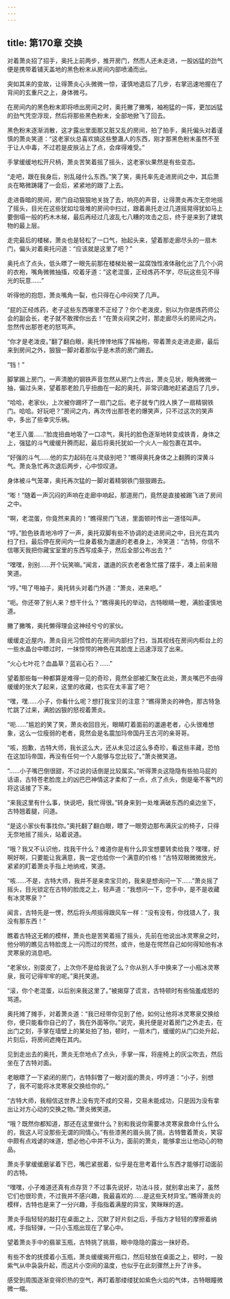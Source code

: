 ```yaml
---
---
---
```

title: 第170章 交换
---



对着萧炎招了招手，奥托上前两步，推开房门，然而人还未走进，一股凶猛的劲气便是携带着铺天盖地的黑色粉末从房间内部喷涌而出。

突如其来的变故，让得萧炎心头微微一惊，谨慎地退后了几步，右掌迅速地握在了背间的玄重尺之上，身体微弓。

在房间内的黑色粉末即将喷出房间之时，奥托撇了撇嘴，袖袍猛的一挥，更加凶猛的劲气凭空浮现，然后将那些黑色粉末，全部地掀飞了回去。

黑色粉末逐渐消散，这才露出里面那又脏又乱的房间，拍了拍手，奥托偏头对着谨慎的萧炎笑道：“这老家伙总喜欢搞这些整蛊人的东西，刚才那黑色粉末虽然不至于让人中毒，不过若是皮肤沾上了点，会痒得难受。”

手掌缓缓地松开尺柄，萧炎苦笑着摇了摇头，这老家伙果然是有些变态。

“走吧，跟在我身后，别乱碰什么东西。”笑了笑，奥托率先走进房间之中，其后萧炎在略微踌躇了一会后，紧紧地的跟了上去。

走进昏暗的房间，房门自动狠狠地关拢了去，响亮的声音，让得萧炎再次无奈地摇了摇头，目光在这些犹如垃圾堆的房间中扫过，跟着奥托走过几道摇晃得犹如马上要倒塌一般的朽木木梯，最后再经过几波乱七八糟的攻击之后，终于是来到了建筑物的最上层。

走完最后的楼梯，萧炎也是轻松了一口气，抬起头来，望着那走廊尽头的一扇木门，偏头对着奥托问道：“应该就是这里了吧？”

奥托点了点头，低头瞟了一眼先前那在楼梯处被一盆腐蚀性液体融化出了几个小洞的衣袍，嘴角微微抽搐，咬着牙道：“这老混蛋，正经炼药不学，尽玩这些见不得光的玩意……”

听得他的抱怨，萧炎嘴角一裂，也只得在心中闷笑了几声。

“屁的正经炼药，老子这些东西哪里不正经了？你个老泼皮，别以为你是炼药师公会的副会长，老子就不敢撵你出去！”在萧炎闷笑之时，那走廊尽头的房间之内，忽然传出那苍老的怒骂声。

“你才是老泼皮。”翻了翻白眼，奥托悻悻地挥了挥袖袍，带着萧炎走进走廊，最后来到房间之外，狠狠一脚对着那似乎是木质的房门踢去。

“铛！”

脚掌踢上房门，一声清脆的钢铁声音忽然从房门上传出，萧炎见状，眼角微微一抽，偏过头来，望着那老脸几乎扭曲在一起的奥托，非常识趣地赶紧退后了几步。

“哈哈，老家伙，上次被你踢坏了一扇门之后。老子就专门找人换了一扇精钢铁门。哈哈。好玩吧？”房间之内，再次传出那苍老的爆笑声，只不过这次的笑声中，多出了些幸灾乐祸。

“老王八蛋……”脸庞扭曲地吸了一口凉气，奥托的脸色逐渐地转变成铁青，身体之上，强猛的斗气缓缓升腾而起，最后将奥托犹如一个火人一般包裹在其中。

“好强的斗气……他的实力起码在斗灵级别吧？”瞧得奥托身体之上翻腾的深黄斗气。萧炎急忙再次退后两步，心中惊叹道。

身体被斗气笼罩，奥托再次猛的一脚对着精钢铁门狠狠踢去。

“嘭！”随着一声沉闷的声响在走廊中响起，那道房门，竟然是直接被踢飞进了房间之中。

“啊，老混蛋，你竟然来真的！”瞧得房门飞进，里面顿时传出一道怪叫声。

“哼。”脸色铁青地冷哼了一声，奥托双脚有些不协调的走进房间之中，目光在其内扫了扫，最后停在房间内一位身着极为邋遢的老者身上，冷笑道：“古特，你信不信哪天我把你藏宝室里的东西写成条子，然后全部公布出去？”

“嘿嘿，别别……开个玩笑嘛。”闻言，邋遢的灰衣老者急忙摆了摆手，凑上前来赔笑道。

“哼。”甩了甩袖子，奥托转头对着门外道：“萧炎，进来吧。”

“呃。你还带了别人来？想干什么？”瞧得奥托的举动，古特眼睛一瞪，满脸谨慎地道。

撇了撇嘴，奥托懒得理会这神经兮兮的家伙。

缓缓走近屋内，萧炎目光习惯性的在房间内部扫了扫，当其视线在房间内柜台上的一些水晶台中瞟过时，一抹惊愕的神色在其脸庞上迅速浮现了出来。

“火心七叶花？血晶草？蓝岩心石？……”

望着那些每一种都算是难得一见的奇珍，竟然全部被汇聚在此处，萧炎嘴巴不由得缓缓的张大了起来，这里的收藏，也实在太丰富了吧？

“嘿，嘿……小子，你看什么呢？想打我宝贝的注意？”瞧得萧炎的神色，那古特急忙跳了过来，满脸凶狠的怒视着萧炎。

“呃……”尴尬的笑了笑，萧炎收回目光，眼睛盯着面前的邋遢老者，心头很难想象，这么一位瘦弱的老者，竟然会是名震加玛帝国丹王古河的亲哥哥。

“咳，抱歉，古特大师，我长这么大，还从未见过这么多奇珍，看这些丰藏，恐怕在这加玛帝国，再没有任何一个人能够与您比较了。”萧炎微笑道。

“……小子嘴巴倒很甜，不过说的话倒是比较属实。”听得萧炎这隐隐有些拍马屁的话语，古特苍老脸庞上的凶巴巴神情这才柔和了一点，点了点头，倒是毫不客气的将这话接了下来。

“来我这里有什么事，快说吧，我忙得很。”转身来到一处堆满破东西的桌边坐下，古特翘着腿，问道。

“是这小家伙有事找你。”奥托翻了翻白眼，瞟了一眼旁边那布满灰尘的椅子，只得无奈地摇了摇头，站着说道。

“哦？我又不认识他，找我干什么？难道你是有什么异宝想要转卖给我？嘿嘿，好啊好啊，只要能让我满意，我一定也给你一个满意的价格！”古特双眼微微放光，紧紧的盯着萧炎手指上地纳戒，笑道。

“咳……不是，古特大师，我并不是来卖宝贝的，我来是想询问一下……”萧炎摇了摇头，目光锁定在古特的脸庞之上，轻声道：“我想问一下，您手中，是不是收藏有冰灵寒泉？”

闻言，古特先是一愣，然后将头颅摇得跟风车一样：“没有没有，你找错人了，我没有那东西！”

瞧着古特这无赖的模样，萧炎也是苦笑着摇了摇头，先前在他说出冰灵寒泉之时，他分明的瞧见古特脸庞上一闪而过的愕然，或许，他是在愕然自己如何得知他有冰灵寒泉的消息吧。

“老家伙，别耍皮了，上次你不是给我说了么？你从别人手中换来了一小瓶冰灵寒泉，我可记得牢牢的呢。”奥托笑道。

“滚，你个老混蛋，以后别来我这里了。”被揭穿了谎言，古特顿时有些恼羞成怒的骂道。

奥托摊了摊手，对着萧炎道：“我已经带你见到了他，如何让他将冰灵寒泉交换给你，便只能看你自己的了，我在外面等你。”说完，奥托便是对着房门之外走去，在出门之刻，手掌在墙壁上的某处拍了拍，顿时，一扇木门，缓缓的从门口处升起，片刻后，将房间遮掩在其内。

见到走出去的奥托，萧炎无奈地点了点头，手掌一挥，将座椅上的灰尘吹去，然后坐在了古特对面。

老眼瞟了一下紧闭的房门，古特斜瞥了一眼对面的萧炎，哼哼道：“小子，别想了，我不可能将冰灵寒泉交换给你的。”

“古特大师，我相信这世界上没有完不成的交易，交易未能成功，只是因为没有拿出让对方心动的交换之物。”萧炎微笑道。

“哦？既然你都知道，那还在这里做什么？别和我说你需要冰灵寒泉救命什么什么的，我这人可没那些无谓的同情心。”有些漆黑的眉头挑了挑，古特瞥着萧炎，笑容中颇有点戏谑的味道，想必他心中并不认为，面前的萧炎，能够拿出让他动心的物品。

萧炎手掌缓缓磨挲着下巴，嘴巴紧抿着，似乎是在思考着什么东西才能够打动面前的古特。

“嘿嘿，小子难道还真有点存货？不过事先说好，功法斗技，就别拿出来了，虽然它们也很珍贵，不过我并不感兴趣，我最喜欢的……是这些天材异宝。”瞧得萧炎的模样，古特也是来了一分兴趣，手指指着满屋的异宝，笑眯眯的道。

萧炎手指轻轻的敲打在桌面之上，沉默了好片刻之后，手指方才轻轻的摩擦着纳戒，手指轻弹，一只小玉瓶出现在了掌心中。

望着萧炎手中的翡翠玉瓶，古特挑了挑眉，眼中隐隐的露出一抹好奇。

有些不舍的抚摸着小玉瓶，萧炎缓缓揭开瓶口，然后轻放在桌面之上，顿时，一股紫气从中袅袅升起，而这片小空间的温度，也似乎在此刻骤然上升了许多。

感受到周围逐渐变得炽热的空气，再盯着那缕缕犹如紫色火焰的气体，古特眼瞳微微一缩。